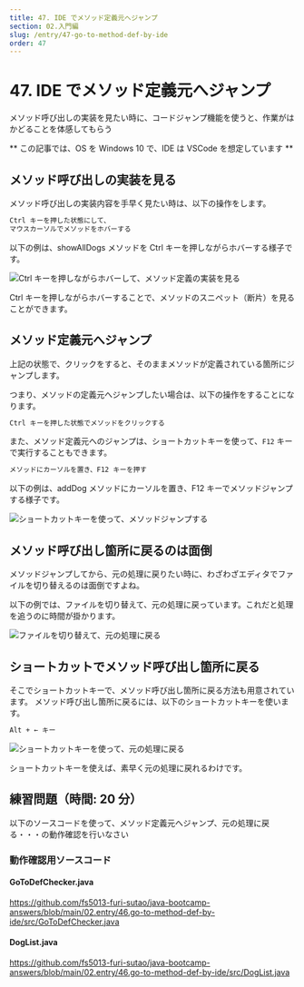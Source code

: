 ```yaml
---
title: 47. IDE でメソッド定義元へジャンプ
section: 02.入門編
slug: /entry/47-go-to-method-def-by-ide
order: 47
---
```


# 47. IDE でメソッド定義元へジャンプ

<p class="goal">
  メソッド呼び出しの実装を見たい時に、コードジャンプ機能を使うと、作業がはかどることを体感してもらう
</p>

** この記事では、OS を Windows 10 で、IDE は VSCode を想定しています **

## メソッド呼び出しの実装を見る

メソッド呼び出しの実装内容を手早く見たい時は、以下の操作をします。

```txt title=メソッド呼び出しの実装を見る
Ctrl キーを押した状態にして、
マウスカーソルでメソッドをホバーする
```

以下の例は、showAllDogs メソッドを Ctrl キーを押しながらホバーする様子です。

![Ctrl キーを押しながらホバーして、メソッド定義の実装を見る](./images/method_Ctrl_hover_in_vscode.gif)

Ctrl キーを押しながらホバーすることで、メソッドのスニペット（断片）を見ることができます。

## メソッド定義元へジャンプ

上記の状態で、クリックをすると、そのままメソッドが定義されている箇所にジャンプします。

つまり、メソッドの定義元へジャンプしたい場合は、以下の操作をすることになります。

```txt title=メソッド定義元へジャンプ：方法①
Ctrl キーを押した状態でメソッドをクリックする
```

また、メソッド定義元へのジャンプは、ショートカットキーを使って、`F12` キーで実行することもできます。

```txt title=メソッド定義元へジャンプ：方法②
メソッドにカーソルを置き、F12 キーを押す
```

以下の例は、addDog メソッドにカーソルを置き、F12 キーでメソッドジャンプする様子です。

![ショートカットキーを使って、メソッドジャンプする](./images/go_to_def_method_in_vscode.gif)

## メソッド呼び出し箇所に戻るのは面倒

メソッドジャンプしてから、元の処理に戻りたい時に、わざわざエディタでファイルを切り替えるのは面倒ですよね。

以下の例では、ファイルを切り替えて、元の処理に戻っています。これだと処理を追うのに時間が掛かります。

![ファイルを切り替えて、元の処理に戻る](./images/go_back_with_changing_files_in_vscode.gif)

## ショートカットでメソッド呼び出し箇所に戻る

そこでショートカットキーで、メソッド呼び出し箇所に戻る方法も用意されています。
メソッド呼び出し箇所に戻るには、以下のショートカットキーを使います。

```txt title=メソッド呼び出し箇所に戻る
Alt + ← キー
```

![ショートカットキーを使って、元の処理に戻る](./images/go_back_to_method_call_in_vscode.gif)

ショートカットキーを使えば、素早く元の処理に戻れるわけです。

## 練習問題（時間: 20 分）

以下のソースコードを使って、メソッド定義元へジャンプ、元の処理に戻る・・・の動作確認を行いなさい

### 動作確認用ソースコード

#### GoToDefChecker.java

https://github.com/fs5013-furi-sutao/java-bootcamp-answers/blob/main/02.entry/46.go-to-method-def-by-ide/src/GoToDefChecker.java

#### DogList.java

https://github.com/fs5013-furi-sutao/java-bootcamp-answers/blob/main/02.entry/46.go-to-method-def-by-ide/src/DogList.java
